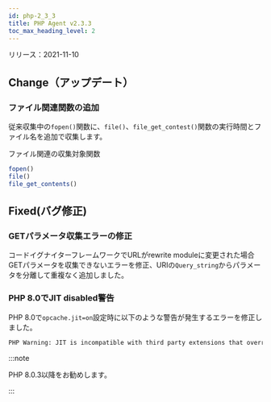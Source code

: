 ```yaml
---
id: php-2_3_3
title: PHP Agent v2.3.3
toc_max_heading_level: 2
---
```



リリース：2021-11-10

## Change（アップデート）

### ファイル関連関数の追加

従来収集中の`fopen()`関数に、`file()`、`file_get_contest()`関数の実行時間とファイル名を追加で収集します。

ファイル関連の収集対象関数

```php
fopen()
file()
file_get_contents()
```

## Fixed(バグ修正)

### GETパラメータ収集エラーの修正

コードイグナイターフレームワークでURLがrewrite moduleに変更された場合GETパラメータを収集できないエラーを修正、URIの`Query_string`からパラメータを分離して重複なく追加しました。 

### PHP 8.0でJIT disabled警告

PHP 8.0で`opcache.jit=on`設定時に以下のような警告が発生するエラーを修正しました。

```bash
PHP Warning: JIT is incompatible with third party extensions that override zend_execute_ex(). JIT disabled. in Unknown on line 0
```

:::note

PHP 8.0.3以降をお勧めします。

:::
